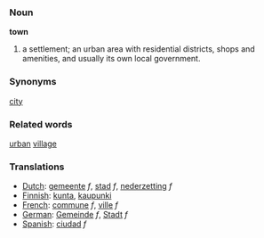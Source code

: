 ===Noun===

'''town'''

#a settlement; an urban area with residential districts, shops and amenities, and usually its own local government.

===Synonyms===
[[city]]

===Related words===
[[urban]] [[village]]

===Translations===
*[[Dutch]]: [[gemeente]] ''f'', [[stad]] ''f'', [[nederzetting]] ''f''
*[[Finnish]]: [[kunta]], [[kaupunki]]
*[[French]]: [[commune]] ''f'', [[ville]] ''f''
*[[German]]: [[Gemeinde]] ''f'', [[Stadt]] ''f''
*[[Spanish]]: [[ciudad]] ''f''